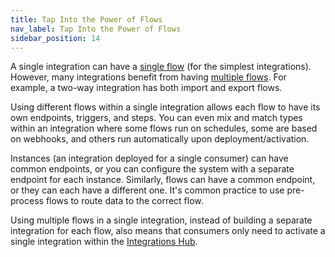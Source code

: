```yaml
---
title: Tap Into the Power of Flows
nav_label: Tap Into the Power of Flows
sidebar_position: 14
---
```


A single integration can have a [single flow](/docs/composer/builder/integrations/building-integrations#flows-in-integrations) (for the simplest integrations). However, many integrations benefit from having [multiple flows](/docs/composer/builder/quickstarts/integrations/building-an-integration-with-multiple-flows). For example, a two-way integration has both import and export flows.

Using different flows within a single integration allows each flow to have its own endpoints, triggers, and steps. You can even mix and match types within an integration where some flows run on schedules, some are based on webhooks, and others run automatically upon deployment/activation.

Instances (an integration deployed for a single consumer) can have common endpoints, or you can configure the system with a separate endpoint for each instance. Similarly, flows can have a common endpoint, or they can each have a different one. It's common practice to use pre-process flows to route data to the correct flow.

Using multiple flows in a single integration, instead of building a separate integration for each flow, also means that consumers only need to activate a single integration within the [Integrations Hub](/docs/composer/integration-hub/integrations-hub).
